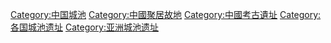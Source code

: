 [[Category:中国城池|Category:中国城池]]
[[Category:中國聚居故地|Category:中國聚居故地]]
[[Category:中國考古遺址|Category:中國考古遺址]]
[[Category:各国城池遗址|Category:各国城池遗址]]
[[Category:亚洲城池遗址|Category:亚洲城池遗址]]